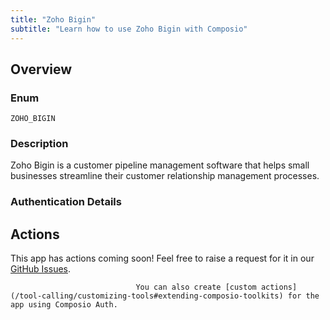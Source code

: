 ```yaml
---
title: "Zoho Bigin"
subtitle: "Learn how to use Zoho Bigin with Composio"
---
```



## Overview

### Enum
`ZOHO_BIGIN`

### Description
Zoho Bigin is a customer pipeline management software that helps small
    businesses streamline their customer relationship management
    processes.

### Authentication Details

<Accordion title="OAUTH2">
<ParamField path="client_id" type="string" required={true}>
</ParamField>

<ParamField path="client_secret" type="string" required={true}>
</ParamField>

<ParamField path="oauth_redirect_uri" type="string" default="https://backend.composio.dev/api/v1/auth-apps/add">
</ParamField>

<ParamField path="scopes" type="string" default="ZohoBigin.modules.ALL,ZohoBigin.users.ALL">
</ParamField>

<ParamField path="extension" type="string" required={true}>
</ParamField>

</Accordion>


## Actions

This app has actions coming soon! Feel free to raise a request for it in our [GitHub Issues](https://github.com/ComposioHQ/composio/issues).
                                
                                You can also create [custom actions](/tool-calling/customizing-tools#extending-composio-toolkits) for the app using Composio Auth.